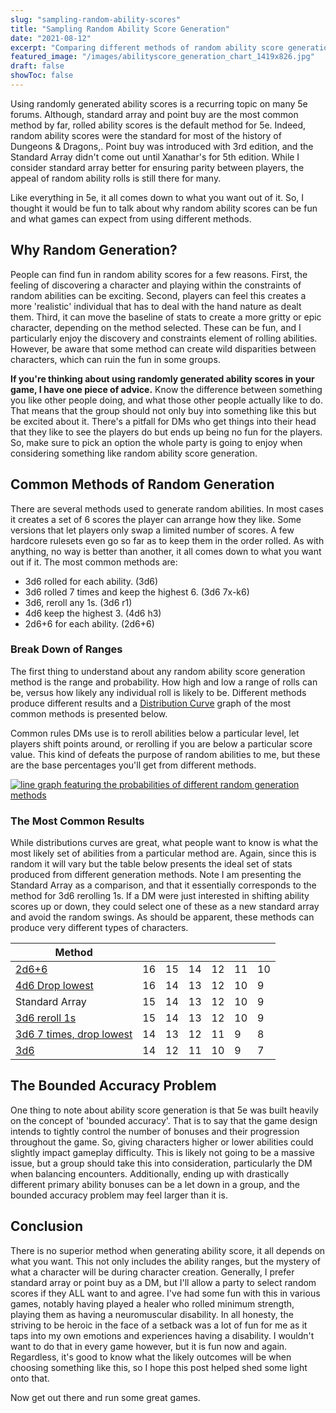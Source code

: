 ```yaml
---
slug: "sampling-random-ability-scores"
title: "Sampling Random Ability Score Generation"
date: "2021-08-12"
excerpt: "Comparing different methods of random ability score generation in your 5th edition game."
featured_image: "/images/abilityscore_generation_chart_1419x826.jpg"
draft: false
showToc: false
---
```


Using randomly generated ability scores is a recurring topic on many 5e forums. Although, standard array and point buy are the most common method by far, rolled ability scores is the default method for 5e. Indeed, random ability scores were the standard for most of the history of Dungeons & Dragons,. Point buy was introduced with 3rd edition, and the Standard Array didn't come out until Xanathar's for 5th edition. While I consider standard array better for ensuring parity between players, the appeal of random ability rolls is still there for many.

Like everything in 5e, it all comes down to what you want out of it.  So, I thought it would be fun to talk about why random ability scores can be fun and what games can expect from using different methods. 

## Why Random Generation?
People can find fun in random ability scores for a few reasons. First, the feeling of discovering a character and playing within the constraints of random abilities can be exciting.  Second, players can feel this creates a more 'realistic' individual that has to deal with the hand nature as dealt them. Third, it can move the baseline of stats to create a more gritty or epic character, depending on the method selected. These can be fun, and I particularly enjoy the discovery and constraints element of rolling abilities. However, be aware that some method can create wild disparities between characters, which can ruin the fun in some groups.

**If you're thinking about using randomly generated ability scores in your game, I have one piece of advice.** Know the difference between something you like other people doing, and what those other people actually like to do. That means that the group should not only buy into something like this but be excited about it. There's a pitfall for DMs who get things into their head that they like to see the players do but ends up being no fun for the players. So, make sure to pick an option the whole party is going to enjoy when considering something like random ability score generation.

## Common Methods of Random Generation

There are several methods used to generate random abilities.  In most cases it creates a set of 6 scores the player can arrange how they like. Some versions that let players only swap a limited number of scores. A few hardcore rulesets even go so far as to keep them in the order rolled. As with anything, no way is better than another, it all comes down to what you want out if it. The most common methods are:

* 3d6 rolled for each ability. (3d6)
* 3d6 rolled 7 times and keep the highest 6. (3d6 7x-k6)
* 3d6, reroll any 1s. (3d6 r1)
* 4d6 keep the highest 3. (4d6 h3)
* 2d6+6 for each ability. (2d6+6)

### Break Down of Ranges

The first thing to understand about any random ability score generation method is the range and probability. How high and low a range of rolls can be, versus how likely any individual roll is likely to be.  Different methods produce different results and a [Distribution Curve](https://anydice.com/program/237f0) graph of the most common methods is presented below.

Common rules DMs use is to reroll abilities below a particular level, let players shift points around, or rerolling if you are below a particular score value. This kind of defeats the purpose of random abilities to me, but these are the base percentages you'll get from different methods.

[![line graph featuring the probabilities of different random generation methods](/images/abilityscore_generation_chart_1419x826.jpg)](https://anydice.com/program/237f0)

### The Most Common Results

While distributions curves are great, what people want to know is what the most likely set of abilities from a particular method are.  Again, since this is random it will vary but the table below presents the ideal set of stats produced from different generation methods.  Note I am presenting the Standard Array as a comparison, and that it essentially corresponds to the method for 3d6 rerolling 1s.  If a DM were just interested in shifting ability scores up or down, they could select one of these as a new standard array and avoid the random swings.  As should be apparent, these methods can produce very different types of characters.

| Method         |    |    |    |    |    |    |
| -------------- | -- | -- | -- | -- | -- | -- |
| [2d6+6](https://anydice.com/program/237f7)        | 16 | 15 | 14 | 12 | 11 | 10 |
| [4d6 Drop lowest](https://anydice.com/program/237f6)   | 16 | 14 | 13 | 12 | 10 | 9  |
| Standard Array | 15 | 14 | 13 | 12 | 10 | 9  |
| [3d6 reroll 1s](https://anydice.com/program/237f4)  | 15 | 14 | 13 | 12 | 10 | 9  |
| [3d6 7 times, drop lowest](https://anydice.com/program/237f5)    | 14 | 13 | 12 | 11 | 9  | 8  |
| [3d6](https://anydice.com/program/237f3)           | 14 | 12 | 11 | 10 | 9  | 7  |


## The Bounded Accuracy Problem
One thing to note about ability score generation is that 5e was built heavily on the concept of 'bounded accuracy'. That is to say that the game design intends to tightly control the number of bonuses and their progression throughout the game.  So, giving characters higher or lower abilities could slightly impact gameplay difficulty. This is likely not going to be a massive issue, but a group should take this into consideration, particularly the DM when balancing encounters.  Additionally, ending up with drastically different primary ability bonuses can be a let down in a group, and the bounded accuracy problem may feel larger than it is.

## Conclusion
There is no superior method when generating ability score, it all depends on what you want.  This not only includes the ability ranges, but the mystery of what a character will be during character creation.  Generally, I prefer standard array or point buy as a DM, but I'll allow a party to select random scores if they ALL want to and agree.  I've had some fun with this in various games, notably having played a healer who rolled minimum strength, playing them as having a neuromuscular disability.  In all honesty, the striving to be heroic in the face of a setback was a lot of fun for me as it taps into my own emotions and experiences having a disability. I wouldn't want to do that in every game however, but it is fun now and again.  Regardless, it's good to know what the likely outcomes will be when choosing something like this, so I hope this post helped shed some light onto that.

Now get out there and run some great games.
